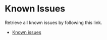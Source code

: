 <!--
	Copyright (c) 2021 THALES GLOBAL SERVICES.
	
	This program and the accompanying materials are made available under the
	terms of the Eclipse Public License 2.0 which is available at
	http://www.eclipse.org/legal/epl-2.0
	
	SPDX-License-Identifier: EPL-2.0
	
	Contributors:
	   Thales - initial API and implementation
-->
= Known Issues = 

Retrieve all known issues by following this link.

* [https://github.com/eclipse-capella/capella-requirements-vp/issues Known issues]